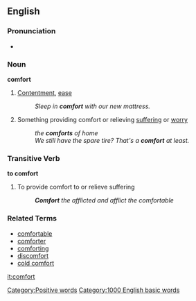 ==English==
===Pronunciation===
*{{audio|en-us-comfort.ogg|Audio (US)}}

=== Noun ===
'''comfort'''

# [[Contentment]], [[ease]]
#: ''Sleep in '''comfort''' with our new mattress.''
# Something providing comfort or relieving [[suffering]] or [[worry]]
#: ''the '''comforts''' of home''
#: ''We still have the spare tire? That's a '''comfort''' at least.''

=== Transitive Verb ===
'''to comfort'''

# To provide comfort to or relieve suffering
#: '''''Comfort''' the afflicted and afflict the comfortable''

=== Related Terms ===
*[[comfortable]]
*[[comforter]]
*[[comforting]]
*[[discomfort]]
*[[cold comfort]]

[[it:comfort]]
[[Category:Positive words]]
[[Category:1000 English basic words]]